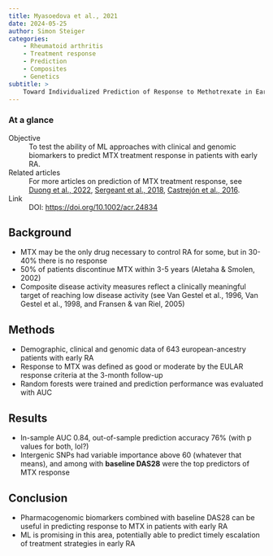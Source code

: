 ```yaml
---
title: Myasoedova et al., 2021
date: 2024-05-25
author: Simon Steiger
categories:
    - Rheumatoid arthritis
    - Treatment response
    - Prediction
    - Composites
    - Genetics
subtitle: >
    Toward Individualized Prediction of Response to Methotrexate in Early Rheumatoid Arthritis: A Pharmacogenomics-Driven Machine Learning Approach
---
```


::: {.callout-note}

### At a glance

Objective
: To test the ability of ML approaches with clinical and genomic biomarkers to predict MTX treatment response in patients with early RA.

Related articles
: For more articles on prediction of MTX treatment response, see [Duong et al., 2022](../duong2022/index.qmd), [Sergeant et al., 2018](../sergeant2018/index.qmd), [Castrejón et al., 2016](../castrejon2016/index.qmd).

Link
: DOI: [https://doi.org/10.1002/acr.24834](https://doi.org/10.1002/acr.24834)

:::

## Background

- MTX may be the only drug necessary to control RA for some, but in 30-40% there is no response
- 50% of patients discontinue MTX within 3-5 years (Aletaha & Smolen, 2002)
- Composite disease activity measures reflect a clinically meaningful target of reaching low disease activity (see Van Gestel et al., 1996, Van Gestel et al., 1998, and Fransen & van Riel, 2005)

## Methods

- Demographic, clinical and genomic data of 643 european-ancestry patients with early RA
- Response to MTX was defined as good or moderate by the EULAR response criteria at the 3-month follow-up
- Random forests were trained and prediction performance was evaluated with AUC

## Results

- In-sample AUC 0.84, out-of-sample prediction accuracy 76% (with p values for both, lol?)
- Intergenic SNPs had variable importance above 60 (whatever that means), and among with **baseline DAS28** were the top predictors of MTX response

## Conclusion

- Pharmacogenomic biomarkers combined with baseline DAS28 can be useful in predicting response to MTX in patients with early RA
- ML is promising in this area, potentially able to predict timely escalation of treatment strategies in early RA
